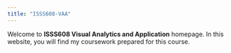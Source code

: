 ```yaml
---
title: "ISSS608-VAA"
---
```


Welcome to **ISSS608 Visual Analytics and Application** homepage. In this website, you will find my coursework prepared for this course. 
